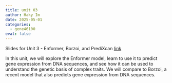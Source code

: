```yaml
---
title: unit 03
author: Haky Im
date: 2025-05-01
categories:
  - gene46100
eval: false
---
```


Slides for Unit 3 - Enformer, Borzoi, and PrediXcan [link](https://www.icloud.com/keynote/093HFh0Zpb2HhoDzzsikOgd2g#PrediXcan-2)

In this unit, we will explore the Enformer model, learn to use it to predict gene expression from DNA sequences, and see how it can be used to understand the genetic basis of complex traits. We will compare to Borzoi, a recent model that also predicts gene expression from DNA sequences.


